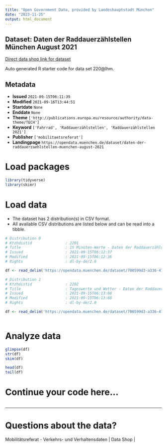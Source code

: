 ```yaml
---
title: "Open Government Data, provided by Landeshauptstadt München"
date: "2023-11-25"
output: html_document
---
```


## Dataset: Daten der Raddauerzählstellen München August 2021

[Direct data shop link for dataset](https://opendata.muenchen.de/dataset/daten-der-raddauerzaehlstellen-muenchen-august-2021)

Auto generated R starter code for data set 220@lhm.

## Metadata

- **Issued** `2021-09-15T06:11:39`
- **Modified** `2021-09-16T13:44:51`
- **Startdate** `None`
- **Enddate** `None`
- **Theme** `['http://publications.europa.eu/resource/authority/data-theme/TECH']`
- **Keyword** `['Fahrrad', 'Raddauerzählstellen', 'Raddauerzählstellen 2021']`
- **Publisher** `['mobilitaetsreferat']`
- **Landingpage** `https://opendata.muenchen.de/dataset/daten-der-raddauerzaehlstellen-muenchen-august-2021`


# Load packages

```r

library(tidyverse)
library(skimr)

```

# Load data

-   The dataset has 2 distribution(s) in CSV format.
-   All available CSV distributions are listed below and can be read into a tibble.

```r

# Distribution 0
# Ktzhdistid               : 2201
# Title                    : 15 Minuten-Werte - Daten der Raddauerzählstellen München August 2021
# Issued                   : 2021-09-15T06:12:37
# Modified                 : 2021-09-15T06:12:36
# Rights                   : dl-by-de/2.0

df <- read_delim('https://opendata.muenchen.de/dataset/700599d3-a336-47e3-8abd-64168f1b49fc/resource/ba2db7af-bfdb-489a-bf41-5f46017febd3/download/rad_2021_08_15min.csv')

# Distribution 1
# Ktzhdistid               : 2202
# Title                    : Tageswerte und Wetter - Daten der Raddauerzählstellen München August 2021
# Issued                   : 2021-09-15T06:13:08
# Modified                 : 2021-09-15T06:13:08
# Rights                   : dl-by-de/2.0

df <- read_delim('https://opendata.muenchen.de/dataset/700599d3-a336-47e3-8abd-64168f1b49fc/resource/3c09982b-bdd8-41b0-a4aa-922adf888a8a/download/rad_2021_08_tage.csv')



```

# Analyze data

```r

glimpse(df)
str(df)
skim(df)

head(df)
tail(df)

```

# Continue your code here...

```r

```

------------------------------------------------------------------------

# Questions about the data?

Mobilitätsreferat - Verkehrs- und Verhaltensdaten | Data Shop | 
